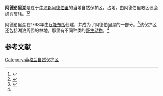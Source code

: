 {{infobox park
| name =  Adderbury Lakes
| photo =  Adderbury Lake (the northern end) (geograph 2935627).jpg
| photo_caption =
| type = 当地自然保护区
| grid_ref_UK =   SP 477 355 
| location =   [[牛津郡|牛津郡]][[阿德伯里|阿德伯里]]
| area =    {{convert| 1.8 |ha|acre|abbr=off}}
| manager =  阿德伯里教区议会
}}
'''阿德伯里湖'''是位于[[牛津郡|牛津郡]][[阿德伯里|阿德伯里]]的当地自然保护区，占地{{convert|1.8|ha|acre|abbr=off}}，由阿德伯里教区议会拥有管辖。<ref name=LNR>{{cite web |url=https://designatedsites.naturalengland.org.uk/SiteLNRDetail.aspx?SiteCode=L1481439&SiteName=&countyCode=34&responsiblePerson=&SeaArea=&IFCAArea= |title=Adderbury Lakes |series=Local Nature Reserves |publisher=Natural England |accessdate=8 April 2020 |archive-date=2020-09-22 |archive-url=https://web.archive.org/web/20200922123728/https://designatedsites.naturalengland.org.uk/SiteLNRDetail.aspx?SiteCode=L1481439&SiteName=&countyCode=34&responsiblePerson=&SeaArea=&IFCAArea= |dead-url=no }}</ref><ref name=LNRmap>{{cite web|url= https://magic.defra.gov.uk/MagicMap.aspx?startTopic=Designations&activelayer=lnrIndex&query=Ref_CODE%3D%271481439%27|title= Map of Adderbury Lakes|series= Local Nature Reserves|publisher= Natural England|accessdate= 8  April 2020|archive-date= 2020-10-17|archive-url= https://web.archive.org/web/20201017093811/https://magic.defra.gov.uk/MagicMap.aspx?startTopic=Designations&activelayer=lnrIndex&query=Ref_CODE%3D%271481439%27|dead-url= no}}</ref>

阿德伯里湖在1768年由[[万能布朗|万能布朗]]创建，并成为了阿德伯里屋的一部分。<ref>{{cite web|url=https://www.parksandgardens.org/places/adderbury-house|title=Adderbury House|publisher=Parks & Gardens|accessdate=8  April 2020|archive-date=2020-10-17|archive-url=https://web.archive.org/web/20201017163550/https://www.parksandgardens.org/places/adderbury-house|dead-url=no}}</ref>该保护区还包括湖泊周围的林地，那里有不同种类的[[野生动物|野生动物]]。<ref name=LNR/>

==参考文献==
{{reflist}}
{{coord|   52.016 |-1.306     |type:landmark_region:GB|display=title}}{{commons category|Adderbury Lakes}}

[[Category:英格兰自然保护区|Category:英格兰自然保护区]]